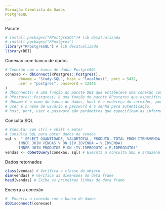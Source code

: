 ```yaml
---
Formação Cientista de Dados
PostgreSQL
---
```

Pacote
```r
# install.packages("RPostgreSQL")# lib desatualizada
# install.packages("RPostgres")
library("RPostgreSQL") # lib desatualizada
library(DBI)
```
Conexao com banco de dados
```r
# Conexão com o banco de dados PostgreSQL
conexao <- dbConnect(RPostgres::Postgres(),
      dbname = "Study-SQL", host = "localhost", port = 5432,
      user = "postgres", password = 12345
)
# dbConnect() é uma função do pacote DBI que estabelece uma conexão com o banco de dados PostgreSQL.
# RPostgres::Postgres() é uma função do pacote RPostgres que especifica o driver a ser usado para a conexão.
# dbname é o nome do banco de dados, host é o endereço do servidor, port é a porta de conexão,
# user é o nome de usuário e password é a senha para autenticação.
# host, port, user e password são parâmetros que especificam as informações de conexão com o banco de dados.
```
Consulta SQL
```r
# Executar com ctrl + shift + enter
# Consulta SQL para obter dados de vendas
sql <- " SELECT QUANTIDADE, VALORTOTAL, PRODUTO, TOTAL FROM ITENSVENDA  IV
      INNER JOIN VENDAS V ON (IV.IDVENDA = V.IDVENDA)
      INNER JOIN PRODUTOS P ON (IV.IDPRODUTO = P.IDPRODUTO)"
vendas <- dbGetQuery(conexao, sql) # Executa a consulta SQL e armazena o resultado em um data frame
```
Dados retornados
```r
class(vendas) # Verifica a classe do objeto
dim(vendas) # Verifica as dimensões do data frame
head(vendas) # Exibe as primeiras linhas do data frame
```
Encerra a conexão
```r
#  Encerra a conexão com o banco de dados
dbDisconnect(conexao)
```
